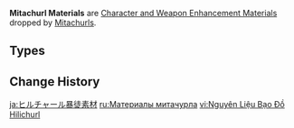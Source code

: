 {{Terminology Infobox
|image        = <gallery>
Item Heavy Horn.png|Heavy
Item Black Bronze Horn.png|Black Bronze
Item Black Crystal Horn.png|Black Crystal
</gallery>
|type         = Item Groups
|type2        = Character and Weapon Enhancement Materials
|type3        = Character and Weapon Enhancement Material Groups
|source1      = [[Mitachurls]]
}}
'''Mitachurl Materials''' are [[Character and Weapon Enhancement Material]]s dropped by [[Mitachurls]].

==Types==
{{Material Quality
|2=Heavy Horn
|3=Black Bronze Horn
|4=Black Crystal Horn
}}

==Change History==
{{Change History|1.0}}
[[Category:Mitachurl Materials| ]]

[[ja:ヒルチャール暴徒素材]]
[[ru:Материалы митачурла]]
[[vi:Nguyên Liệu Bạo Đồ Hilichurl]]
